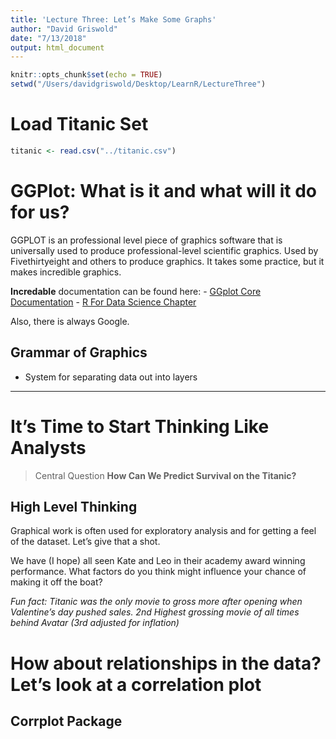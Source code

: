 ```yaml
---
title: 'Lecture Three: Let’s Make Some Graphs'
author: "David Griswold"
date: "7/13/2018"
output: html_document
---
```


```r
knitr::opts_chunk$set(echo = TRUE)
setwd("/Users/davidgriswold/Desktop/LearnR/LectureThree")
```

# Load Titanic Set
```r
titanic <- read.csv("../titanic.csv")
```

# GGPlot: What is it and what will it do for us?
GGPLOT is an professional level piece of graphics software that is universally used to produce professional-level scientific graphics. Used by Fivethirtyeight and others to produce graphics. It takes some practice, but it makes incredible graphics.

**Incredable** documentation can be found here:
- [GGplot Core Documentation](https://ggplot2.tidyverse.org/)
- [R For Data Science Chapter](http://r4ds.had.co.nz/data-visualisation.html#the-layered-grammar-of-graphics)

Also, there is always Google.


## Grammar of Graphics
- System for separating data out into layers

----
# It's Time to Start Thinking Like Analysts
> Central Question  **How Can We Predict Survival on the Titanic?**


## High Level Thinking
Graphical work is often used for exploratory analysis and for getting a feel of the dataset. Let's give that a shot.

We have (I hope) all seen Kate and Leo in their academy award winning performance. What factors do you think might influence your chance of making it off the boat? 

*Fun fact: Titanic was the only movie to gross more after opening when Valentine's day pushed sales. 2nd Highest grossing movie of all times behind Avatar (3rd adjusted for inflation)
*


# How about relationships in the data? Let's look at a correlation plot
## Corrplot Package
